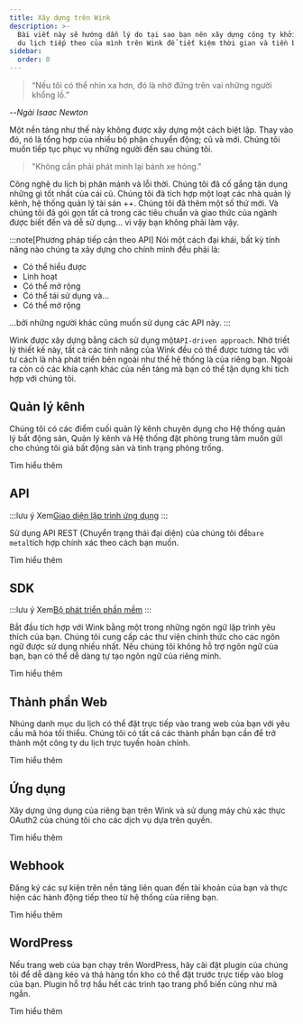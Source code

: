 ```yaml
---
title: Xây dựng trên Wink
description: >-
  Bài viết này sẽ hướng dẫn lý do tại sao bạn nên xây dựng công ty khởi nghiệp
  du lịch tiếp theo của mình trên Wink để tiết kiệm thời gian và tiền bạc.
sidebar:
  order: 0
---
```


> “Nếu tôi có thể nhìn xa hơn, đó là nhờ đứng trên vai những người khổng lồ.”

\--*Ngài Isaac Newton*

Một nền tảng như thế này không được xây dựng một cách biệt lập. Thay vào đó, nó là tổng hợp của nhiều bộ phận chuyển động; cũ và mới. Chúng tôi muốn tiếp tục phục vụ những người đến sau chúng tôi.

> "Không cần phải phát minh lại bánh xe hỏng."

Công nghệ du lịch bị phân mảnh và lỗi thời. Chúng tôi đã cố gắng tận dụng những gì tốt nhất của cái cũ. Chúng tôi đã tích hợp một loạt các nhà quản lý kênh, hệ thống quản lý tài sản ++. Chúng tôi đã thêm một số thứ mới. Và chúng tôi đã gói gọn tất cả trong các tiêu chuẩn và giao thức của ngành được biết đến và dễ sử dụng... vì vậy bạn không phải làm vậy.

:::note\[Phương pháp tiếp cận theo API]
Nói một cách đại khái, bất kỳ tính năng nào chúng ta xây dựng cho chính mình đều phải là:

* Có thể hiểu được
* Linh hoạt
* Có thể mở rộng
* Có thể tái sử dụng và...
* Có thể mở rộng

...bởi những người khác cũng muốn sử dụng các API này.
:::

Wink được xây dựng bằng cách sử dụng một`API-driven approach`. Nhờ triết lý thiết kế này, tất cả các tính năng của Wink đều có thể được tương tác với tư cách là nhà phát triển bên ngoài như thể hệ thống là của riêng bạn. Ngoài ra còn có các khía cạnh khác của nền tảng mà bạn có thể tận dụng khi tích hợp với chúng tôi.

## Quản lý kênh

Chúng tôi có các điểm cuối quản lý kênh chuyên dụng cho Hệ thống quản lý bất động sản, Quản lý kênh và Hệ thống đặt phòng trung tâm muốn gửi cho chúng tôi giá bất động sản và tình trạng phòng trống.

<LinkButton href="/developers/apis/#channel-manager-api">
  Tìm hiểu thêm
</LinkButton>


## API

:::lưu ý
Xem[Giao diện lập trình ứng dụng](https://learning.postman.com/docs/getting-started/introduction/)
:::

Sử dụng API REST (Chuyển trạng thái đại diện) của chúng tôi để`bare metal`tích hợp chính xác theo cách bạn muốn.

<LinkButton href="/developers/apis">
  Tìm hiểu thêm
</LinkButton>


## SDK

:::lưu ý
Xem[Bộ phát triển phần mềm](https://en.wikipedia.org/wiki/Software_development_kit)
:::

Bắt đầu tích hợp với Wink bằng một trong những ngôn ngữ lập trình yêu thích của bạn. Chúng tôi cung cấp các thư viện chính thức cho các ngôn ngữ được sử dụng nhiều nhất. Nếu chúng tôi không hỗ trợ ngôn ngữ của bạn, bạn có thể dễ dàng tự tạo ngôn ngữ của riêng mình.

<LinkButton href="/developers/sdks">
  Tìm hiểu thêm
</LinkButton>


## Thành phần Web

Nhúng danh mục du lịch có thể đặt trực tiếp vào trang web của bạn với yêu cầu mã hóa tối thiểu. Chúng tôi có tất cả các thành phần bạn cần để trở thành một công ty du lịch trực tuyến hoàn chỉnh.

<LinkButton href="/developers/web-components">
  Tìm hiểu thêm
</LinkButton>


## Ứng dụng

Xây dựng ứng dụng của riêng bạn trên Wink và sử dụng máy chủ xác thực OAuth2 của chúng tôi cho các dịch vụ dựa trên quyền.

<LinkButton href="/developers/applications">
  Tìm hiểu thêm
</LinkButton>


## Webhook

Đăng ký các sự kiện trên nền tảng liên quan đến tài khoản của bạn và thực hiện các hành động tiếp theo từ hệ thống của riêng bạn.

<LinkButton href="/developers/webhooks">
  Tìm hiểu thêm
</LinkButton>


## WordPress

Nếu trang web của bạn chạy trên WordPress, hãy cài đặt plugin của chúng tôi để dễ dàng kéo và thả hàng tồn kho có thể đặt trước trực tiếp vào blog của bạn. Plugin hỗ trợ hầu hết các trình tạo trang phổ biến cũng như mã ngắn.

<LinkButton href="/developers/webhooks">
  Tìm hiểu thêm
</LinkButton>


